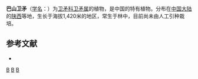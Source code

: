 {{Speciesbox 
| taxon = Euonymus pashanensis
| authority = [[曲式曾|S. Z. Qu]] et [[何远核|Y. H. He]]
}}

'''巴山卫矛'''（[[学名|学名]]：{{lang|la|''Euonymus pashanensis''}}）为[[卫矛科|卫矛科]][[卫矛属|卫矛属]]的植物，是中国的特有植物。分布在[[中国大陆|中国大陆]]的[[陕西|陕西]]等地，生长于海拔1,420米的地区，常生于林中，目前尚未由人工引种栽培。

== 参考文献 ==
<div class="references-small">
* {{cite web| url =http://www.bioinfo.cn/db05/KmzwSpecies.php?action=view&id=2824| title =巴山卫矛| work =《中国高等植物数据库全库》| publisher =中国科学院微生物研究所| author =昆明植物研究所| accessdate =2009-02-23| deadurl =yes| archiveurl =https://web.archive.org/web/20160305073504/http://www.bioinfo.cn/db05/KmzwSpecies.php?action=view&id=2824| archivedate =2016-03-05}}
</div>

{{Taxonbar}}

[[Category:卫矛属|B]]
[[Category:中國特有植物|B]]
[[Category:陕西植物|B]]